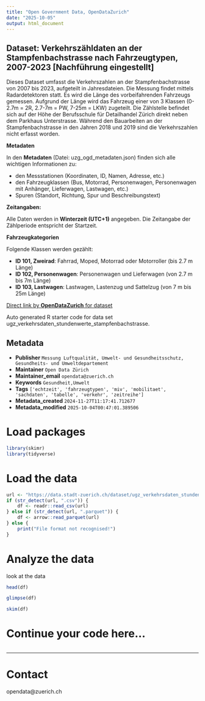 ```yaml
---
title: "Open Government Data, OpenDataZurich"
date: "2025-10-05"
output: html_document
---
```


## Dataset: Verkehrszähldaten an der Stampfenbachstrasse nach Fahrzeugtypen, 2007-2023 [Nachführung eingestellt]


Dieses Dataset umfasst die Verkehrszahlen an der Stampfenbachstrasse von 2007 bis 2023, aufgeteilt in Jahresdateien. Die Messung findet mittels Radardetektoren statt. Es wird die Länge des vorbeifahrenden Fahrzeugs gemessen. Aufgrund der Länge wird das Fahrzeug einer von 3 Klassen (0-2.7m = 2R, 2.7-7m = PW, 7-25m = LKW) zugeteilt. Die Zählstelle befindet sich auf der Höhe der Berufsschule für Detailhandel Zürich direkt neben dem Parkhaus Unterstrasse. 
Während den Bauarbeiten an der Stampfenbachstrasse in den Jahren 2018 und 2019 sind die Verkehrszahlen nicht erfasst worden.


**Metadaten**


In den **Metadaten** (Datei: uzg_ogd_metadaten.json) finden sich alle wichtigen Informationen zu:

- den Messstationen (Koordinaten, ID, Namen, Adresse, etc.)
- den Fahrzeugklassen (Bus, Motorrad, Personenwagen, Personenwagen mit Anhänger, Lieferwagen, Lastwagen, etc.)
- Spuren (Standort, Richtung, Spur und Beschreibungstext)



[]()

**Zeitangaben:**


Alle Daten werden in **Winterzeit (UTC+1)** angegeben. Die Zeitangabe der Zählperiode entspricht der Startzeit.



[]()

**Fahrzeugkategorien**


Folgende Klassen werden gezählt:

- **ID 101, Zweirad**:
  Fahrrad, Moped, Motorrad oder Motorroller (bis 2.7 m Länge)
- **ID 102, Personenwagen**:
  Personenwagen und Lieferwagen (von 2.7 m bis 7m Länge)
- **ID 103, Lastwagen**: 
  Lastwagen, Lastenzug und Sattelzug (von 7 m bis 25m Länge)


[]()



[Direct link by **OpenDataZurich** for dataset](https://data.stadt-zuerich.ch/dataset/ugz_verkehrsdaten_stundenwerte_stampfenbachstrasse)

Auto generated R starter code for data set ugz_verkehrsdaten_stundenwerte_stampfenbachstrasse.

## Metadata

- **Publisher** `Messung Luftqualität, Umwelt- und Gesundheitsschutz, Gesundheits- und Umweltdepartement`
- **Maintainer** `Open Data Zürich`
- **Maintainer_email** `opendata@zuerich.ch`
- **Keywords** `Ge­sund­heit,Umwelt`
- **Tags** `['echtzeit', 'fahrzeugtypen', 'miv', 'mobilitaet', 'sachdaten', 'tabelle', 'verkehr', 'zeitreihe']`
- **Metadata_created** `2024-11-27T11:17:41.712677`
- **Metadata_modified** `2025-10-04T00:47:01.389506`


# Load packages

```r
library(skimr)
library(tidyverse)
```

# Load the data

```r
url <- "https://data.stadt-zuerich.ch/dataset/ugz_verkehrsdaten_stundenwerte_stampfenbachstrasse/download/ugz_ogd_traffic_h1_2016.csv"
if (str_detect(url, ".csv")) {
    df <- readr::read_csv(url)
} else if (str_detect(url, ".parquet")) {
    df <- arrow::read_parquet(url)
} else {
    print("File format not recognised!")
}
```

# Analyze the data

look at the data
```r
head(df)
```

```r
glimpse(df)
```

```r
skim(df)
```

# Continue your code here...

```r

```

------------------------------------------------------------------------

# Contact

opendata@zuerich.ch
